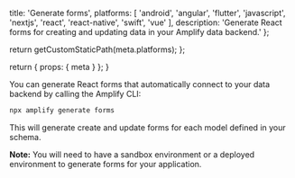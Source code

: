 
  title: 'Generate forms',
  platforms: [
    'android',
    'angular',
    'flutter',
    'javascript',
    'nextjs',
    'react',
    'react-native',
    'swift',
    'vue'
  ],
  description:
    'Generate React forms for creating and updating data in your Amplify data backend.'
};

  return getCustomStaticPath(meta.platforms);
};

  return {
    props: {
      meta
    }
  };
}

You can generate React forms that automatically connect to your data backend by calling the Amplify CLI:

```bash
npx amplify generate forms
```

This will generate create and update forms for each model defined in your schema.

<Callout>

**Note:** You will need to have a sandbox environment or a deployed environment to generate forms for your application.

</Callout>
